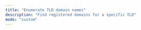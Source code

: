 ```yaml
---
title: "Enumerate TLD domain names"
description: "Find registered domains for a specific TLD"
mode: "custom"
---
```



<WorkflowPage 
title="Enumerate TLD domain names"
category="Utilities"
description="Find registered domains for a specific TLD"
createdOn="08 June, 2023"
author="zaric"
workflowUrl="https://editor.staging.trickest.io/preview?workflow_url=https://trickest-public-workflow.s3.eu-central-1.amazonaws.com/7e8d7971-b83a-4fc5-9835-d718bc8ab19c.json"
id="7e8d7971-b83a-4fc5-9835-d718bc8ab19c"
/>